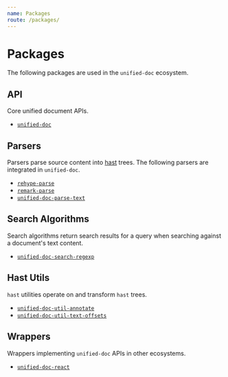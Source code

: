 ```yaml
---
name: Packages
route: /packages/
---
```


# Packages
The following packages are used in the `unified-doc` ecosystem.

## API
Core unified document APIs.
- [`unified-doc`][unified-doc]

## Parsers
Parsers parse source content into [hast][hast] trees.  The following parsers are integrated in `unified-doc`.
- [`rehype-parse`][rehype-parse]
- [`remark-parse`][remark-parse]
- [`unified-doc-parse-text`][unified-doc-parse-text]

## Search Algorithms
Search algorithms return search results for a query when searching against a document's text content.
- [`unified-doc-search-regexp`][unified-doc-search-regexp]

## Hast Utils
`hast` utilities operate on and transform `hast` trees.
- [`unified-doc-util-annotate`][unified-doc-util-annotate]
- [`unified-doc-util-text-offsets`][unified-doc-util-text-offsets]

## Wrappers
Wrappers implementing `unified-doc` APIs in other ecosystems.
- [`unified-doc-react`][unified-doc-react]

<!-- Links -->
[hast]: https://github.com/syntax-tree/hast
[rehype-parse]: https://github.com/rehypejs/rehype/tree/master/packages/rehype-parse
[remark-parse]: https://github.com/remarkjs/remark/tree/master/packages/remark-parse
[unified-doc]: https://github.com/unified-doc/unified-doc/tree/master/packages/unified-doc
[unified-doc-parse-text]: https://github.com/unified-doc/unified-doc/tree/master/packages/unified-doc-parse-text
[unified-doc-react]: https://github.com/unified-doc/unified-doc-react
[unified-doc-search-regexp]: https://github.com/unified-doc/unified-doc/tree/master/packages/unified-doc-search-regexp
[unified-doc-util-annotate]: https://github.com/unified-doc/unified-doc/tree/master/packages/unified-doc-util-annotate
[unified-doc-util-text-offsets]: https://github.com/unified-doc/unified-doc/tree/master/packages/unified-doc-util-text-offsets

